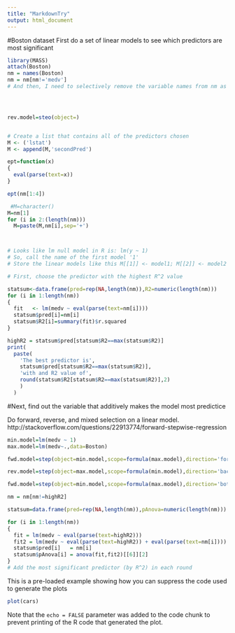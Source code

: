 ```yaml
---
title: "MarkdownTry"
output: html_document
---
```

#Boston dataset
First do a set of linear models to see which predictors are most significant

```r
library(MASS)
attach(Boston)
nm = names(Boston)
nm = nm[nm!='medv']
# And then, I need to selectively remove the variable names from nm as the selection iterates




rev.model=steo(object=)


# Create a list that contains all of the predictors chosen
M <- ('lstat')
M <- append(M,'secondPred')

ept=function(x)
{
  eval(parse(text=x))
}

ept(nm[1:4])

 #M=character()
M=nm[1]
for (i in 2:(length(nm)))
  M=paste(M,nm[i],sep='+')



# Looks like lm null model in R is: lm(y ~ 1)
# So, call the name of the first model '1'
# Store the linear models like this M[[1]] <- model1; M[[2]] <- model2 ...

# First, choose the predictor with the highest R^2 value

statsum<-data.frame(pred=rep(NA,length(nm)),R2=numeric(length(nm)))
for (i in 1:length(nm))
{
  fit   <- lm(medv ~ eval(parse(text=nm[i])))
  statsum$pred[i]=nm[i]
  statsum$R2[i]=summary(fit)$r.squared
}

highR2 = statsum$pred[statsum$R2==max(statsum$R2)]
print(
  paste(
    'The best predictor is',
    statsum$pred[statsum$R2==max(statsum$R2)],
    'with and R2 value of',
    round(statsum$R2[statsum$R2==max(statsum$R2)],2)
    )
  )

```

#Next, find out the variable that additively makes the model most predictice

Do forward, reverse, and mixed selection on a linear model.
http://stackoverflow.com/questions/22913774/forward-stepwise-regression

```r
min.model=lm(medv ~ 1)
max.model=lm(medv~.,data=Boston)

fwd.model=step(object=min.model,scope=formula(max.model),direction='forward')

rev.model=step(object=max.model,scope=formula(min.model),direction='backward')

fwd.model=step(object=min.model,scope=formula(max.model),direction='both')

```

```r
nm = nm[nm!=highR2]

statsum=data.frame(pred=rep(NA,length(nm)),pAnova=numeric(length(nm)))

for (i in 1:length(nm))
{
  fit = lm(medv ~ eval(parse(text=highR2)))
  fit2 = lm(medv ~ eval(parse(text=highR2)) + eval(parse(text=nm[i])))
  statsum$pred[i]   = nm[i]
  statsum$pAnova[i] = anova(fit,fit2)[[6]][2]
}
# Add the most significant predictor (by R^2) in each round


```


This is a pre-loaded example showing how you can suppress the code used to generate the plots
```r
plot(cars)
```

Note that the `echo = FALSE` parameter was added to the code chunk to prevent printing of the R code that generated the plot.

